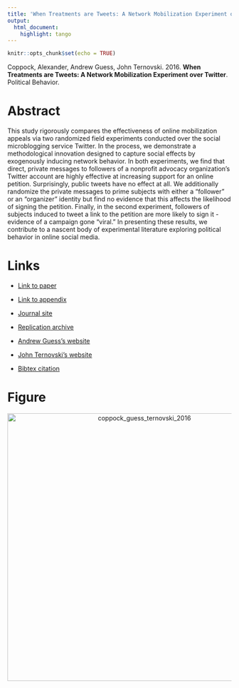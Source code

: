 ```yaml
---
title: 'When Treatments are Tweets: A Network Mobilization Experiment over Twitter'
output:
  html_document:
    highlight: tango
---
```


```r
knitr::opts_chunk$set(echo = TRUE)
```

Coppock, Alexander, Andrew Guess, John Ternovski. 2016. <b>When Treatments are Tweets: A Network Mobilization Experiment over Twitter</b>. Political Behavior.

# Abstract
This study rigorously compares the effectiveness of online mobilization appeals via two randomized field experiments conducted over the social microblogging service Twitter. In the process, we demonstrate a methodological innovation designed to capture social effects by exogenously inducing network behavior. In both experiments, we find that direct, private messages to followers of a nonprofit advocacy organization's Twitter account are highly effective at increasing support for an online petition. Surprisingly, public tweets have no effect at all. We additionally randomize the private messages to prime subjects with either a "follower" or an "organizer" identity but find no evidence that this affects the likelihood of signing the petition. Finally, in the second experiment, followers of subjects induced to tweet a link to the petition are more likely to sign it - evidence of a campaign gone "viral." In presenting these results, we contribute to a nascent body of experimental literature exploring political behavior in online social media.

# Links
 - <a href='coppock_guess_ternovski_2016.pdf' target='_blank'>Link to paper</a>
 - <a href='coppock_guess_ternovski_2016_appendix.pdf'target='_blank'>Link to appendix</a>
 - <a href='https://doi.org/10.1007/s11109-015-9308-6'target='_blank'>Journal site</a>
 - <a href='https://doi.org/10.7910/DVN/29548'target='_blank'>Replication archive</a>

 - <a href= 'https://andyguess.com' target='_blank'>Andrew Guess's website</a>
 - <a href= 'http://www.jter.co' target='_blank'>John Ternovski's website</a>
 - <a href='coppock_guess_ternovski_2016.bib'target='_blank'>Bibtex citation</a>

# Figure
<center><img src="display_figures/coppock_guess_ternovski_2016_display.png" alt="coppock_guess_ternovski_2016" width="600"></center>